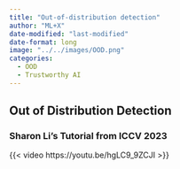 ```yaml
---
title: "Out-of-distribution detection"
author: "ML+X"
date-modified: "last-modified"
date-format: long
image: "../../images/OOD.png"
categories:
  - OOD
  - Trustworthy AI
---
```

## Out of Distribution Detection

### Sharon Li's Tutorial from ICCV 2023
{{< video https://youtu.be/hgLC9_9ZCJI >}}